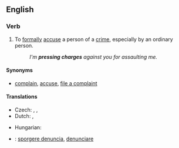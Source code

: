 ==English==

===Verb===
{{head|en|verb|head=[[press]] [[charge|charges]]}}

# {{context|intransitive|legal|lang=en}} To [[formal]]ly [[accuse]] a person of a [[crime]], especially by an ordinary person.
#: ''I'm '''pressing charges''' against you for assaulting me.''

====Synonyms====
* {{sense|formally accuse of a crime}} [[complain]], [[accuse]], [[file a complaint]]

====Translations====
{{trans-top|to formally accuse a person of a crime}}
* Czech: {{t-|cs|vznést obvinění}}, {{t-|cs|podat žalobu}}, {{t-|cs|zahájit soudní řízení}}
* Dutch: {{t+|nl|aanklagen}}, {{t+|nl|vervolgen}}
{{trans-mid}}
* Hungarian: {{t-|hu|feljelent valakit}}
{{trans-bottom}}

{{checktrans-top}}
* {{ttbc|it}}: [[sporgere denuncia]], [[denunciare]]
{{trans-bottom}}